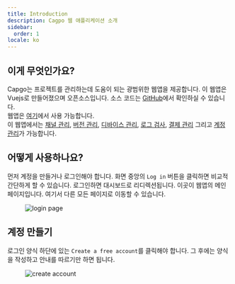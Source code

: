 ```yaml
---
title: Introduction
description: Cagpo 웹 애플리케이션 소개
sidebar:
  order: 1
locale: ko
---
```


## 이게 무엇인가요?

Capgo는 프로젝트를 관리하는데 도움이 되는 광범위한 웹앱을 제공합니다. 이 웹앱은 Vuejs로 만들어졌으며 오픈소스입니다. 소스 코드는 [GitHub](https://github.com/Cap-go/capgo/tree/main/src/)에서 확인하실 수 있습니다. \
웹앱은 [여기](https://web.capgo.app/)에서 사용 가능합니다. \
이 웹앱에서는 [채널 관리](/docs/webapp/channels/), [버전 관리](/docs/webapp/bundles/), [디바이스 관리](/docs/webapp/devices/), [로그 검사](/docs/webapp/logs/), [결제 관리](/docs/webapp/settings/) 그리고 [계정 관리](/docs/webapp/settings/)가 가능합니다.

## 어떻게 사용하나요?

먼저 계정을 만들거나 로그인해야 합니다. 화면 중앙의 `Log in` 버튼을 클릭하면 비교적 간단하게 할 수 있습니다. 로그인하면 대시보드로 리디렉션됩니다. 이곳이 웹앱의 메인 페이지입니다. 여기서 다른 모든 페이지로 이동할 수 있습니다.

<figure><img src="/login.webp" alt="login page" /><figcaption></figcaption></figure>

## 계정 만들기

로그인 양식 하단에 있는 `Create a free account`를 클릭해야 합니다. 그 후에는 양식을 작성하고 안내를 따르기만 하면 됩니다.

<figure><img src="/create-account.webp" alt="create account" /><figcaption></figcaption></figure>

